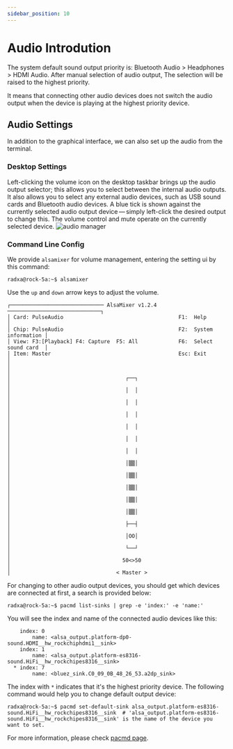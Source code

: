 ```yaml
---
sidebar_position: 10
---
```


# Audio Introdution

The system default sound output priority is: Bluetooth Audio > Headphones > HDMI Audio. After manual selection of audio output, The selection will be raised to the highest priority.

It means that connecting other audio devices does not switch the audio output when the device is playing at the highest priority device.

## Audio Settings

In addition to the graphical interface, we can also set up the audio from the terminal.

### Desktop Settings

Left-clicking the volume icon on the desktop taskbar brings up the audio output selector; this allows you to select between the internal audio outputs.
It also allows you to select any external audio devices, such as USB sound cards and Bluetooth audio devices.
A blue tick is shown against the currently selected audio output device — simply left-click the desired output to change this.
The volume control and mute operate on the currently selected device.
![audio manager](/img/configuration/audio_manager.webp)

### Command Line Config

We provide `alsamixer` for volume management, entering the setting ui by this command:

```
radxa@rock-5a:~$ alsamixer
```

Use the `up` and `down` arrow keys to adjust the volume.

```
┌────────────────────────────── AlsaMixer v1.2.4 ──────────────────────────────┐
│ Card: PulseAudio                                     F1:  Help               │
│ Chip: PulseAudio                                     F2:  System information │
│ View: F3:[Playback] F4: Capture  F5: All             F6:  Select sound card  │
│ Item: Master                                         Esc: Exit               │
│                                                                              │
│                                     ┌──┐                                     │
│                                     │  │                                     │
│                                     │  │                                     │
│                                     │  │                                     │
│                                     │  │                                     │
│                                     │  │                                     │
│                                     │  │                                     │
│                                     │▒▒│                                     │
│                                     │▒▒│                                     │
│                                     │▒▒│                                     │
│                                     │▒▒│                                     │
│                                     │▒▒│                                     │
│                                     ├──┤                                     │
│                                     │OO│                                     │
│                                     └──┘                                     │
│                                    50<>50                                    │
│                                  < Master >
```

For changing to other audio output devices, you should get which devices are connected at first, a search is provided below:

```
radxa@rock-5a:~$ pacmd list-sinks | grep -e 'index:' -e 'name:'
```

You will see the index and name of the connected audio devices like this:

```
    index: 0
        name: <alsa_output.platform-dp0-sound.HDMI__hw_rockchiphdmi1__sink>
    index: 1
        name: <alsa_output.platform-es8316-sound.HiFi__hw_rockchipes8316__sink>
  * index: 7
        name: <bluez_sink.C0_09_0B_48_26_53.a2dp_sink>
```

The index with `*` indicates that it's the highest priority device.
The following command would help you to change default output device:

```
radxa@rock-5a:~$ pacmd set-default-sink alsa_output.platform-es8316-sound.HiFi__hw_rockchipes8316__sink  # 'alsa_output.platform-es8316-sound.HiFi__hw_rockchipes8316__sink' is the name of the device you want to set.
```

For more information, please check [pacmd page](https://man.archlinux.org/man/extra/pulseaudio/pacmd.1.en).
